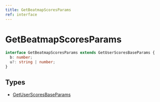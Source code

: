 ```yaml
---
title: GetBeatmapScoresParams
ref: interface
---
```


# GetBeatmapScoresParams

```ts
interface GetBeatmapScoresParams extends GetUserScoresBaseParams {
  b: number;
  u?: string | number;
}
```

## Types

- [GetUserScoresBaseParams](/references/get-user-scores-base-params)

